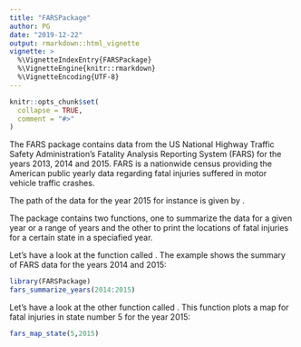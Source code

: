 ```yaml
---
title: "FARSPackage"
author: PG
date: "2019-12-22"
output: rmarkdown::html_vignette
vignette: >
  %\VignetteIndexEntry{FARSPackage}
  %\VignetteEngine{knitr::rmarkdown}
  %\VignetteEncoding{UTF-8}
---
```


```r
knitr::opts_chunk$set(
  collapse = TRUE,
  comment = "#>"
)
```

The FARS package contains data from the US National Highway Traffic Safety Administration's Fatality Analysis Reporting System (FARS) for the years 2013, 2014 and 2015. FARS is a nationwide census providing the American public yearly data regarding fatal injuries suffered in motor vehicle traffic crashes.

The path of the data for the year 2015 for instance is given by \code{system.file("extdata", "accident_2015.csv.bz2", package ="FARSPackage")}.

The package contains two functions, one to summarize the data for a given year or a range of years and the other to print the locations of fatal injuries for a certain state in a speciafied year.

Let's have a look at the function called \code{fars_summarize_years()}. The example shows the summary of FARS data for the years 2014 and 2015:

```r
library(FARSPackage)
fars_summarize_years(2014:2015)
```

Let's have a look at the other function called \code{fars_map_state()}. This function plots a map for fatal injuries in state number 5 for the year 2015:

```r
fars_map_state(5,2015)
```
